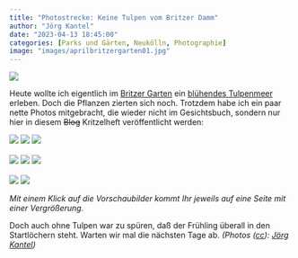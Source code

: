 ```yaml
---
title: "Photostrecke: Keine Tulpen vom Britzer Damm"
author: "Jörg Kantel"
date: "2023-04-13 18:45:00"
categories: [Parks und Gärten, Neukölln, Photographie]
image: "images/aprilbritzergarten01.jpg"
---
```


[![](images/aprilbritzergarten01-b.jpg)](https://www.flickr.com/photos/schockwellenreiter/52815190718/)

Heute wollte ich eigentlich im [Britzer Garten](https://de.wikipedia.org/wiki/Britzer_Garten) ein [blühendes Tulpenmeer](https://www.britzergarten.de/blueten-gaerten/bluetenschauen/tulipan/) erleben. Doch die Pflanzen zierten sich noch. Trotzdem habe ich ein paar nette Photos mitgebracht, die wieder nicht im Gesichtsbuch, sondern nur hier in diesem ~~Blog~~ Kritzelheft veröffentlicht werden:

[![](images/aprilbritzergarten02.jpg)](https://www.flickr.com/photos/schockwellenreiter/52815135850/)&nbsp;[![](images/aprilbritzergarten03.jpg)](https://www.flickr.com/photos/schockwellenreiter/52814921439/)&nbsp;[![](images/aprilbritzergarten04.jpg)](https://www.flickr.com/photos/schockwellenreiter/52814165637/)<br /><br />
[![](images/aprilbritzergarten05.jpg)](https://www.flickr.com/photos/schockwellenreiter/52814731836/)&nbsp;[![](images/aprilbritzergarten06.jpg)](https://www.flickr.com/photos/schockwellenreiter/52814729811/)&nbsp;[![](images/aprilbritzergarten07.jpg)](https://www.flickr.com/photos/schockwellenreiter/52814928909/)<br /><br />
[![](images/aprilbritzergarten08.jpg)](https://www.flickr.com/photos/schockwellenreiter/52815189588/)&nbsp;[![](images/aprilbritzergarten09.jpg)](https://www.flickr.com/photos/schockwellenreiter/52814174837/)

*Mit einem Klick auf die Vorschaubilder kommt Ihr jeweils auf eine Seite mit einer Vergrößerung.*

Doch auch ohne Tulpen war zu spüren, daß der Frühling überall in den Startlöchern steht. Warten wir mal die nächsten Tage ab. *(Photos ([cc](http://creativecommons.org/licenses/by-nc-nd/2.0/)): [Jörg Kantel](http://cognitiones.kantel-chaos-team.de/cv.html))*
